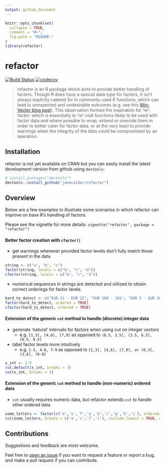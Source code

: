 ```yaml
---
output: github_document
---
```


<!-- README.md is generated from README.Rmd. Please edit that file -->

```r
knitr::opts_chunk$set(
  collapse = TRUE,
  comment = "#>",
  fig.path = "README-"
)
library(refactor)
```

# refactor
[![Build Status](https://travis-ci.org/jonmcalder/refactor.svg?branch=master)](https://travis-ci.org/jonmcalder/refactor)
[![codecov](https://codecov.io/gh/jonmcalder/refactor/branch/master/graph/badge.svg)](https://codecov.io/gh/jonmcalder/refactor)


>refactor is an R package which aims to provide better handling of factors. Though R does have a special data type for factors, it isn't always explicity catered for in commonly used R functions, which can lead to unexpected and undesirable outcomes (e.g. see this [Win-Vector blog post](http://www.win-vector.com/blog/2014/09/factors-are-not-first-class-citizens-in-r/)). This observation formed the inspiration for 're'-factor: which is essentially to 're'-visit functions likely to be used with factor data and where possible to wrap, extend or override them in order to better cater for factor data, or at the very least to provide warnings when the integrity of the data could be compromised by an operation.

## Installation

refactor is not yet available on CRAN but you can easily install the latest development version from github using `devtools`:

```r
# install.packages("devtools")
devtools::install_github("jonmcalder/refactor")
```

## Overview

Below are a few examples to illustrate some scenarios in which refactor can improve on base R's handling of factors.

Please see the vignette for more details: `vignette("refactor", package = "refactor")`

#### Better factor creation with `cfactor()`

- get warnings whenever provided factor levels don't fully match those present in the data

```r
string <- c("a", "b", "c")
factor(string, levels = c("b", "c", "d"))
cfactor(string, levels = c("b", "c", "d"))
```

- numerical sequences in strings are detected and utilized to obtain correct orderings for factor levels

```r
hard_to_detect <- c("EUR 21 - EUR 22", "EUR 100 - 101", "EUR 1 - EUR 10", "EUR 11 - EUR 20")
factor(hard_to_detect, ordered = TRUE)
cfactor(hard_to_detect, ordered = TRUE)
```

#### Extension of the generic `cut` method to handle (discrete) integer data

- generate 'natural' intervals for factors when using cut on integer vectors
    - e.g. `[1,3], [4,6], [7,9]` as opposed to `(0.5, 3.5], (3.5, 6.5], (6.5, 9.5]`

- label factor levels more intuitively
    - e.g. `1-3, 4-6, 7-9` as opposed to `[1,3], [4,6], [7,9], or (0,3], (3,6], (6-9]`

```r
x_int <- 1:9
cut.default(x_int, breaks = 3)
cut(x_int, breaks = 3)
```    

#### Extension of the generic `cut` method to handle (non-numeric) ordered data

- `cut` usually requires numeric data, but refactor extends `cut` to handle other ordered data

```r
some_letters <- factor(c('d','e','f','a','b','c','g','h','i'), ordered = TRUE)
cut(some_letters, breaks = c('a','c','f','i'), include.lowest = TRUE, ordered_result = TRUE)
```

## Contributions

Suggestions and feedback are most welcome.  
  
Feel free to [open an issue](https://github.com/jonmcalder/refactor/issues) if you want to request a feature or report a bug, and make a pull request if you can contribute.